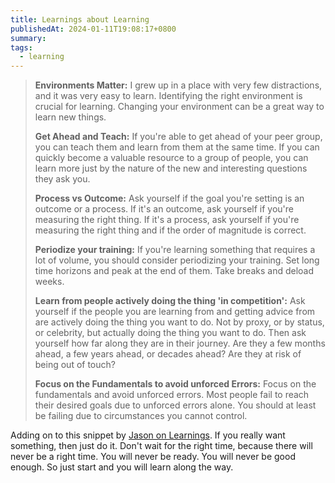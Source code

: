 ```yaml
---
title: Learnings about Learning
publishedAt: 2024-01-11T19:08:17+0800
summary:
tags:
  - learning
---
```


> **Environments Matter:** I grew up in a place with very few distractions, and it was very easy to learn. Identifying the right environment is crucial for learning. Changing your environment can be a great way to learn new things.
>
> **Get Ahead and Teach:** If you're able to get ahead of your peer group, you can teach them and learn from them at the same time. If you can quickly become a valuable resource to a group of people, you can learn more just by the nature of the new and interesting questions they ask you.
>
> **Process vs Outcome:** Ask yourself if the goal you're setting is an outcome or a process. If it's an outcome, ask yourself if you're measuring the right thing. If it's a process, ask yourself if you're measuring the right thing and if the order of magnitude is correct.
>
> **Periodize your training:** If you're learning something that requires a lot of volume, you should consider periodizing your training. Set long time horizons and peak at the end of them. Take breaks and deload weeks.
>
> **Learn from people actively doing the thing 'in competition':** Ask yourself if the people you are learning from and getting advice from are actively doing the thing you want to do. Not by proxy, or by status, or celebrity, but actually doing the thing you want to do. Then ask yourself how far along they are in their journey. Are they a few months ahead, a few years ahead, or decades ahead? Are they at risk of being out of touch?
>
> **Focus on the Fundamentals to avoid unforced Errors:** Focus on the fundamentals and avoid unforced errors. Most people fail to reach their desired goals due to unforced errors alone. You should at least be failing due to circumstances you cannot control.

Adding on to this snippet by [Jason on Learnings](https://jxnl.github.io/blog/writing/2024/01/08/what-i-learned-from-trying/#what-i-learned-from-trying). If you really want something, then just do it. Don't wait for the right time, because there will never be a right time. You will never be ready. You will never be good enough. So just start and you will learn along the way.
